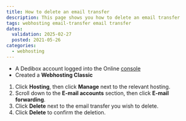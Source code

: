 ```yaml
---
title: How to delete an email transfer
description: This page shows you how to delete an email transfer
tags: webhosting email-transfer email transfer
dates:
  validation: 2025-02-27
  posted: 2021-05-26
categories:
  - webhosting
---
```



<WebhostingOnline />

<Requirements />

- A Dedibox account logged into the Online [console](https://console.online.net)
- Created a **Webhosting Classic**

1. Click **Hosting**, then click **Manage** next to the relevant hosting.
2. Scroll down to the **E-mail accounts** section, then click **E-mail forwarding**.
3. Click **Delete** next to the email transfer you wish to delete.
4. Click **Delete** to confirm the deletion.


